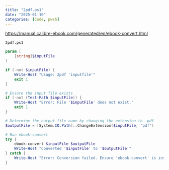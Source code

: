 ```yaml
---
title: "2pdf.ps1"
date: "2025-01-10"
categories: [Code, pwsh]
---
```


<https://manual.calibre-ebook.com/generated/en/ebook-convert.html>

`2pdf.ps1`
```powershell 
param (
    [string]$inputFile
)

if (-not $inputFile) {
    Write-Host "Usage: 2pdf 'inputfile'"
    exit 1
}

# Ensure the input file exists
if (-not (Test-Path $inputFile)) {
    Write-Host "Error: File '$inputFile' does not exist."
    exit 1
}

# Determine the output file name by changing the extension to .pdf
$outputFile = [System.IO.Path]::ChangeExtension($inputFile, "pdf")

# Run ebook-convert
try {
    ebook-convert $inputFile $outputFile
    Write-Host "Converted '$inputFile' to '$outputFile'"
} catch {
    Write-Host "Error: Conversion failed. Ensure 'ebook-convert' is installed and supports the input file format."
}
```